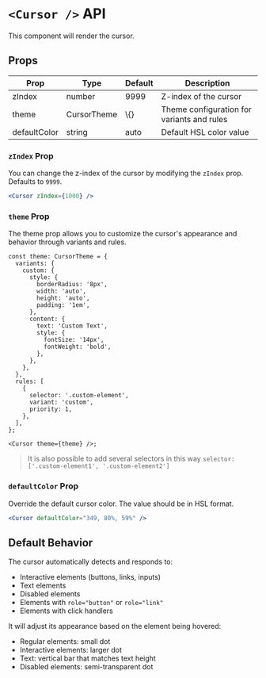 # `<Cursor />` API

This component will render the cursor.

## Props

<table>
  <thead>
    <tr>
      <th>Prop</th>
      <th>Type</th>
      <th>Default</th>
      <th>Description</th>
    </tr>
  </thead>
  <tbody>
    <tr>
      <td>zIndex</td>
      <td>number</td>
      <td>9999</td>
      <td>Z-index of the cursor</td>
    </tr>
    <tr>
      <td>theme</td>
      <td>CursorTheme</td>
      <td>\{}</td>
      <td>Theme configuration for variants and rules</td>
    </tr>
    <tr>
      <td>defaultColor</td>
      <td>string</td>
      <td>auto</td>
      <td>Default HSL color value</td>
    </tr>
  </tbody>
</table>

### `zIndex` Prop

You can change the z-index of the cursor by modifying the `zIndex` prop. Defaults to `9999`.

```jsx
<Cursor zIndex={1000} />
```

### `theme` Prop

The theme prop allows you to customize the cursor's appearance and behavior through variants and rules.

```tsx
const theme: CursorTheme = {
  variants: {
    custom: {
      style: {
        borderRadius: '8px',
        width: 'auto',
        height: 'auto',
        padding: '1em',
      },
      content: {
        text: 'Custom Text',
        style: {
          fontSize: '14px',
          fontWeight: 'bold',
        },
      },
    },
  },
  rules: [
    {
      selector: '.custom-element',
      variant: 'custom',
      priority: 1,
    },
  ],
};

<Cursor theme={theme} />;
```

> It is also possible to add several selectors in this way `selector: ['.custom-element1', '.custom-element2']`

### `defaultColor` Prop

Override the default cursor color. The value should be in HSL format.

```jsx
<Cursor defaultColor="349, 80%, 59%" />
```

## Default Behavior

The cursor automatically detects and responds to:

- Interactive elements (buttons, links, inputs)
- Text elements
- Disabled elements
- Elements with `role="button"` or `role="link"`
- Elements with click handlers

It will adjust its appearance based on the element being hovered:

- Regular elements: small dot
- Interactive elements: larger dot
- Text: vertical bar that matches text height
- Disabled elements: semi-transparent dot
